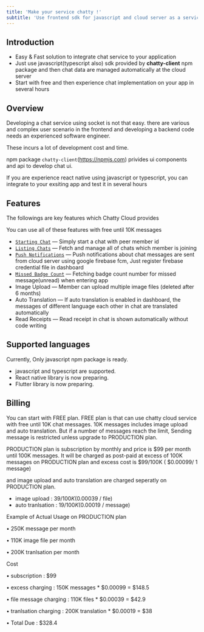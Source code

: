 ```yaml
---
title: 'Make your service chatty !'
subtitle: 'Use frontend sdk for javascript and cloud server as a service for socket communications'
---
```




## Introduction
- Easy & Fast solution to integrate chat service to your application 
- Just use javascript(typescript also) sdk provided by <strong>chatty-client</strong> npm package and then chat data are managed automatically at the cloud server
- Start with free and then experience chat implementation on your app in several hours




## Overview

Developing a chat service using socket is not that easy. 
there are various and complex user scenario in the frontend and developing a backend code needs an experienced software engineer.

These incurs a lot of development cost and time.

npm package `chatty-client`(https://npmjs.com) privides ui components and api to develop chat ui. 

If you are experience react native using javascript or typescript, you can integrate to your exsiting app and test it in several hours





## Features

The followings are key features which Chatty Cloud provides

<InfoBlock type="note">
  You can use all of these features with free until 10K messages
</InfoBlock>

- [`Starting Chat`](/getting-started/starting-chat) &mdash; Simply start a chat with peer member id
- [`Listing Chats`](/getting-started/listing-chats) &mdash; Fetch and manage all of chats which member is joining 
- [`Push Notifications`](/getting-started/push-notifications) &mdash; Push notifications about chat messages are sent from cloud server using google firebase fcm, Just register firebase credential file in dashboard
- [`Missed Badge Count`](/getting-started/push-notifications) &mdash; Fetching badge count number for missed message(unread) when entering app
- Image Upload &mdash; Member can upload multiple image files (deleted after 6 months)
- Auto Translation &mdash; If auto translation is enabled in dashboard, the messages of different language each other in chat are translated automatically
- Read Receipts &mdash; Read receipt in chat is shown automatically without code writing





## Supported languages

Currently, Only javascript npm package is ready. 

- javascript and typescript are supported.
- React native library is now preparing.
- Flutter library is now preparing.





## Billing


You can start with FREE plan. 
FREE plan is that can use chatty cloud service with free until 10K chat messages.
10K messages includes image upload and auto translation.
But if a number of messages reach the limit, Sending message is restricted unless upgrade to PRODUCTION plan.

PRODUCTION plan is subscription by monthly and price is $99 per month until 100K messages.
It will be charged as post-paid at excess of 100K messages on PRODUCTION plan and excess cost is $99/100K ( $0.00099/ 1 message)

and image upload and auto translation are charged seperatly on PRODUCTION plan.

- image upload : $39/100K ($0.00039 / file)
- auto tranlsation : $19/100K ($0.00019 / message)

<InfoBlock type="note">
  Example of Actual Usage on PRODUCTION plan

  • 250K message per month

  • 110K image file per month

  • 200K tranlsation per month

  Cost

  • subscription : $99

  • excess charging : 150K messages * $0.00099 = $148.5

  • file message charging : 110K files * $0.00039 = $42.9

  • tranlsation charging : 200K translation * $0.00019 = $38

  • Total Due : $328.4
</InfoBlock>





